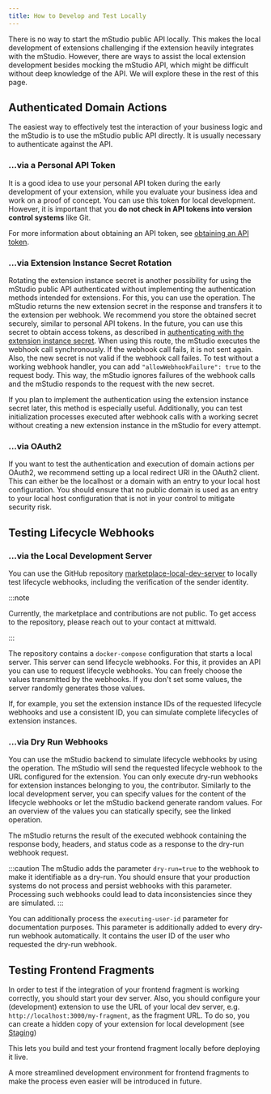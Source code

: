 ```yaml
---
title: How to Develop and Test Locally
---
```



There is no way to start the mStudio public API locally.
This makes the local development of extensions challenging if the extension heavily integrates with the mStudio.
However, there are ways to assist the local extension development besides mocking the mStudio API, which might be difficult without deep knowledge of the API.
We will explore these in the rest of this page.

## Authenticated Domain Actions

The easiest way to effectively test the interaction of your business logic and the mStudio is to use the mStudio public API directly.
It is usually necessary to authenticate against the API.

### ...via a Personal API Token

It is a good idea to use your personal API token during the early development of your extension, while you evaluate your business idea and work on a proof of concept.
You can use this token for local development.
However, it is important that you **do not check in API tokens into version control systems** like Git.

For more information about obtaining an API token, see [obtaining an API token](../../../api/intro#obtaining-an-api-token).

### ...via Extension Instance Secret Rotation

Rotating the extension instance secret is another possibility for using the mStudio public API authenticated without implementing the authentication methods intended for extensions.
For this, you can use the <OperationLink operation="contributor-rotate-secret-for-extension-instance" /> operation.
The mStudio returns the new extension secret in the response and transfers it to the extension per webhook.
We recommend you store the obtained secret securely, similar to personal API tokens.
In the future, you can use this secret to obtain access tokens, as described in [authenticating with the extension instance secret](../../reference/api#authenticating-with-the-extension-instance-secret).
When using this route, the mStudio executes the webhook call synchronously.
If the webhook call fails, it is not sent again.
Also, the new secret is not valid if the webhook call failes.
To test without a working webhook handler, you can add `"allowWebhookFailure": true` to the request body.
This way, the mStudio ignores failures of the webhook calls and the mStudio responds to the request with the new secret.

If you plan to implement the authentication using the extension instance secret later, this method is especially useful.
Additionally, you can test initialization processes executed after webhook calls with a working secret without creating a new extension instance in the mStudio for every attempt.

### ...via OAuth2

If you want to test the authentication and execution of domain actions per OAuth2, we recommend setting up a local redirect URI in the OAuth2 client.
This can either be the localhost or a domain with an entry to your local host configuration.
You should ensure that no public domain is used as an entry to your local host configuration that is not in your control to mitigate security risk.

## Testing Lifecycle Webhooks

### ...via the Local Development Server

You can use the GitHub repository [marketplace-local-dev-server](https://github.com/mittwald/marketplace-local-dev-server) to locally test lifecycle webhooks, including the verification of the sender identity.

:::note

Currently, the marketplace and contributions are not public.
To get access to the repository, please reach out to your contact at mittwald.

:::

The repository contains a `docker-compose` configuration that starts a local server.
This server can send lifecycle webhooks.
For this, it provides an API you can use to request lifecycle webhooks.
You can freely choose the values transmitted by the webhooks.
If you don't set some values, the server randomly generates those values.

If, for example, you set the extension instance IDs of the requested lifecycle webhooks and use a consistent ID, you can simulate complete lifecycles of extension instances.

### ...via Dry Run Webhooks

You can use the mStudio backend to simulate lifecycle webhooks by using the <OperationLink operation="extension-dry-run-webhook" /> operation.
The mStudio will send the requested lifecycle webhook to the URL configured for the extension.
You can only execute dry-run webhooks for extension instances belonging to you, the contributor.
Similarly to the local development server, you can specify values for the content of the lifecycle webhooks or let the mStudio backend generate random values.
For an overview of the values you can statically specify, see the linked operation.

The mStudio returns the result of the executed webhook containing the response body, headers, and status code as a response to the dry-run webhook request.

:::caution
The mStudio adds the parameter `dry-run=true` to the webhook to make it identifiable as a dry-run.
You should ensure that your production systems do not process and persist webhooks with this parameter.
Processing such webhooks could lead to data inconsistencies since they are simulated.
:::

You can additionally process the `executing-user-id` parameter for documentation purposes.
This parameter is additionally added to every dry-run webhook automatically.
It contains the user ID of the user who requested the dry-run webhook.

## Testing Frontend Fragments

In order to test if the integration of your frontend fragment is working correctly, you should start your dev server.
Also, you should configure your (development) extension to use the URL of your local dev server, e.g. `http://localhost:3000/my-fragment`, as the fragment URL.
To do so, you can create a hidden copy of your extension for local development (see [Staging](../staging))

This lets you build and test your frontend fragment locally before deploying it live.

A more streamlined development environment for frontend fragments to make the process even easier will be introduced in future.
